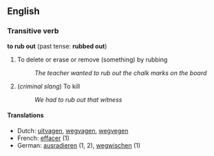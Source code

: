 ==English==
=== Transitive verb ===
'''to rub out''' (past tense: '''rubbed out''')

# To delete or erase or remove (something) by rubbing
#: ''The teacher wanted to rub out the chalk marks on the board''
# (''criminal slang'') To kill
#: ''We had to rub out that witness''

====Translations====
*Dutch: [[uitvagen]], [[wegvagen]], [[wegvegen]]
*French: [[effacer]] (1)
*German: [[ausradieren]] (1, 2), [[wegwischen]] (1)